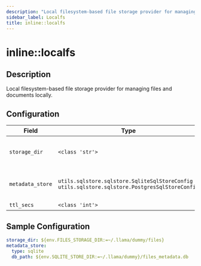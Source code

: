 ```yaml
---
description: "Local filesystem-based file storage provider for managing files and documents locally."
sidebar_label: Localfs
title: inline::localfs
---
```


# inline::localfs

## Description

Local filesystem-based file storage provider for managing files and documents locally.

## Configuration

| Field | Type | Required | Default | Description |
|-------|------|----------|---------|-------------|
| `storage_dir` | `<class 'str'>` | No |  | Directory to store uploaded files |
| `metadata_store` | `utils.sqlstore.sqlstore.SqliteSqlStoreConfig \| utils.sqlstore.sqlstore.PostgresSqlStoreConfig` | No | type=&lt;SqlStoreType.sqlite: 'sqlite'&gt; db_path='~/.llama/runtime/sqlstore.db' | SQL store configuration for file metadata |
| `ttl_secs` | `<class 'int'>` | No | 31536000 |  |

## Sample Configuration

```yaml
storage_dir: ${env.FILES_STORAGE_DIR:=~/.llama/dummy/files}
metadata_store:
  type: sqlite
  db_path: ${env.SQLITE_STORE_DIR:=~/.llama/dummy}/files_metadata.db
```

